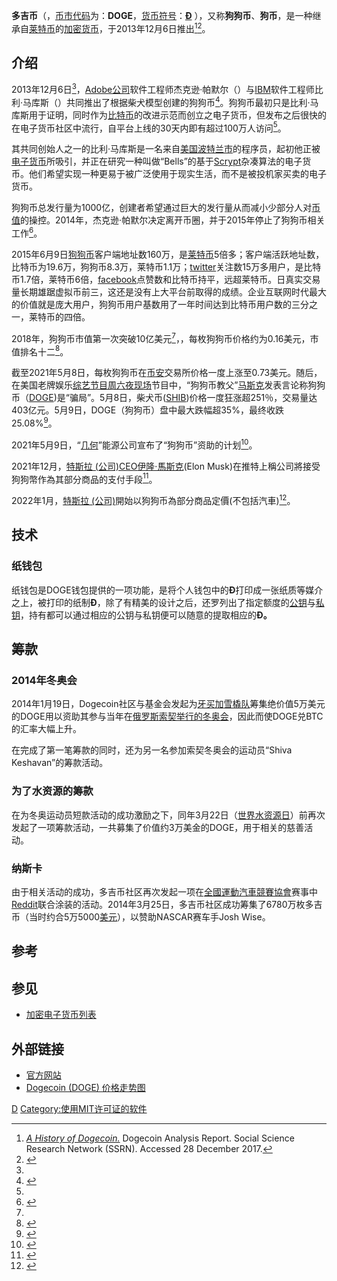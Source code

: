 {{Infobox cryptocurrency
| currency_name = 多吉币<br>Dogecoin
| image_1 = 
| image_2 = 
| image_width_1 = 150
| image_width_2 = 110
| image_title_1 = 
| symbol = [[Eth|Ð]]
| ticker_symbol = DOGE
| coin_definition = [[开源|开源]]点对点数字货币
| white_paper = 
| implementations = 
| initial_release_version = 
| initial_release_date = {{Start date and age|2013|12|06}}
| code_repository = 
| status = 活跃
| latest_release_version = 
| latest_release_date = 
| forked_from = 
| programming_languages = 
| operating_system = [[Microsoft_Windows|微軟視窗]], <br>[[Linux|Linux]], <br> [[iOS|iOS]], <br> [[Android|安卓]]
| author = 比利·马库斯、杰克逊·帕默尔
| developer = 比利·马库斯 ("Shibetoshi Nakamoto"), Michi Lumin, Ross Nicoll
| source_model = [[FOSS|FOSS]]
| license = [[MIT許可證|MIT許可證]]<ref>{{Cite web|url=https://github.com/dogecoin/dogecoin/blob/master/COPYING|title=COPYING|website=GitHub|date=November 27, 2021|access-date=2022-04-15|archive-date=2022-04-10|archive-url=https://web.archive.org/web/20220410190045/https://github.com/dogecoin/dogecoin/blob/master/COPYING|dead-url=no}}</ref>
| website = https://dogecoin.com/
| block_explorer = https://dogechain.info/
| ledger_genesis = 
| hash_function = 基于 Scrypt
| issuance = 
| timestamping = [[工作量證明|工作量證明]]
| block_time = 1分钟
| block_reward = 1万多吉币
| circulating_supply = 
| supply_limit = 无限
<small>每年将有50亿枚多吉币进入流通。</small>
| exchange_rate = 浮动 (极不稳定)
| market_cap = 
| size = 45 GB <small>(2021年9月)</small>
}}

'''多吉币'''（{{Lang-en|Dogecoin}}，[[币市代码|币市代码]]为：'''DOGE'''，[[货币符号|货币符号]]：'''[[Ð|Ð]]''' ），又称'''狗狗币'''、'''狗币'''，是一种继承自[[莱特币|莱特币]]的[[加密貨幣|加密货币]]，于2013年12月6日推出<ref>[https://papers.ssrn.com/sol3/papers.cfm?abstract_id=3091219 ''A History of Dogecoin.''] {{Wayback|url=https://papers.ssrn.com/sol3/papers.cfm?abstract_id=3091219 |date=20180603102446 }} Dogecoin Analysis Report. Social Science Research Network (SSRN). Accessed 28 December 2017.</ref><ref name=":0">{{Cite web|title=An Interview With The Creator Of Dogecoin: The Internet's Favourite New Currency|url=https://junkee.com/an-interview-with-the-inventor-of-dogecoin-the-internets-favourite-new-currency/27411|accessdate=2021-05-07|date=2014-01-22|website=Junkee|language=en-US|archive-date=2014-01-24|archive-url=https://web.archive.org/web/20140124233428/https://junkee.com/an-interview-with-the-inventor-of-dogecoin-the-internets-favourite-new-currency/27411|dead-url=no}}</ref>。

== 介绍 ==
2013年12月6日<ref name=":0" />，[[Adobe|Adobe公司]]软件工程师杰克逊·帕默尔（{{Lang|en|Jackson Palmer}}）与[[IBM|IBM]]软件工程师比利·马库斯（{{Lang|en|Billy Markus}}）共同推出了根据柴犬模型创建的狗狗币<ref>{{Cite news|url=https://www.businessinsider.com/what-is-dogecoin-2013-12|title=The history of Dogecoin, the cryptocurrency that surged after Elon Musk tweeted about it but started as a joke on Reddit years ago|author=Grace Kay|publisher=Insider|date=2021-02-09|accessdate=2021-07-16|language=en|archivedate=2021-08-25|archiveurl=https://web.archive.org/web/20210825134512/https://www.businessinsider.com/what-is-dogecoin-2013-12|dead-url=no}}</ref>。狗狗币最初只是比利·马库斯用于证明，同时作为[[比特币|比特币]]的改进示范而创立之电子货币，但发布之后很快的在电子货币社区中流行，自平台上线的30天内即有超过100万人访问<ref name=":0" />。

其共同创始人之一的比利·马库斯是一名来自[[美国|美国]][[波特兰_(俄勒冈州)|波特兰市]]的程序员，起初他正被[[电子货币|电子货币]]所吸引，并正在研究一种叫做“Bells”的基于[[Scrypt|Scrypt]]杂凑算法的电子货币。他们希望实现一种更易于被广泛使用于现实生活，而不是被投机家买卖的电子货币。

狗狗币总发行量为1000亿，创建者希望通过巨大的发行量从而减小少部分人对[[汇率|币值]]的操控。2014年，杰克逊·帕默尔决定离开币圈，并于2015年停止了狗狗币相关工作<ref name=":1">{{Cite news|url=https://new.qq.com/omn/20210715/20210715A0BGQ300.html|title=狗狗币创始人：亿万富翁们正在操纵加密货币市场，我不会重回币圈|author=腾讯美股|date=2021-07-15|publisher=腾讯网|accessdate=2021-07-15|archiveurl=https://web.archive.org/web/20210715190947/https://new.qq.com/omn/20210715/20210715A0BGQ300.html|archivedate=2021-07-15|dead-url=no}}</ref>。

2015年6月9日[[狗狗币|狗狗币]]客户端地址数160万，是[[莱特币|莱特币]]5倍多；客户端活跃地址数，比特币为19.6万，狗狗币8.3万，莱特币1.1万；[[twitter|twitter]]关注数15万多用户，是比特币1.7倍，莱特币6倍，[[facebook|facebook]]点赞数和比特币持平，远超莱特币。日真实交易量长期雄踞虚拟币前三，这还是没有上大平台前取得的成绩。企业互联网时代最大的价值就是庞大用户，狗狗币用户基数用了一年时间达到比特币用户数的三分之一，莱特币的四倍。

2018年，狗狗币市值第一次突破10亿美元<ref name=":1" />，{{截至|2022|1|13}}，每枚狗狗币价格约为0.16美元，市值排名十二<ref>{{Cite news|url=http://www.techweb.com.cn/digiccy/2021-07-15/2849068.shtml|title=狗狗币创始人帕尔默表示永不重返币圈 加密市场被富人控制|author=艺艺子|publisher=TechWeb|date=2021-07-15|accessdate=2021-07-15|dead-url=no|archiveurl=https://web.archive.org/web/20210726035747/http://www.techweb.com.cn/digiccy/2021-07-15/2849068.shtml|archivedate=2021-07-26}}</ref>。

截至2021年5月8日，每枚狗狗币在[[币安|币安]]交易所价格一度上涨至0.73美元。随后，在美国老牌娱乐[[综艺节目周六夜现场|综艺节目周六夜现场]]节目中，“狗狗币教父”[[马斯克|马斯克]]发表言论称狗狗币（[[DOGE|DOGE]])是“骗局”。5月8日，柴犬币([[SHIB|SHIB]])价格一度狂涨超251％，交易量达403亿元。5月9日，DOGE（狗狗币）盘中最大跌幅超35%，最终收跌25.08%<ref>{{Cite news|url=https://baijiahao.baidu.com/s?id=1699299623389316142&wfr=spider&for=pc|title=Elon Musk Calls Dogecoin a Scam on Saturday Night Live|publisher=reuters|date=2021-05-08|accessdate=2021-05-10|archive-date=2021-05-10|archive-url=https://baijiahao.baidu.com/s?id=1699299623389316142&wfr=spider&for=pc|dead-url=no}}</ref>。

2021年5月9日，“[[几何|几何]]”能源公司宣布了“狗狗币”资助的计划<ref>{{Cite news|url=http://m.cankaoxiaoxi.com/ckkx/kuaixun20210510/2442822.shtml?fr=mb|title='Geometry' Energy Company Announces 'Dogecoin' Funded Plans|publisher=reuters|date=2021-05-09|accessdate=2021-05-10|archive-date=2021-05-10|archive-url=http://m.cankaoxiaoxi.com/ckkx/kuaixun20210510/2442822.shtml?fr=mb}}</ref>。

2021年12月，[[特斯拉_(公司)|特斯拉 (公司)]]CEO[[伊隆·馬斯克|伊隆·馬斯克]](Elon Musk)在推特上稱公司將接受狗狗幣作為其部分商品的支付手段<ref>{{Cite news|url=https://www.reuters.com/markets/us/musk-says-tesla-will-accept-dogecoin-merchandise-2021-12-14/|title=Tesla to accept dogecoin as payment for merchandise, says Musk|publisher=reuters|date=2021-12-15|accessdate=2022-01-13|archive-date=2022-01-21|archive-url=https://web.archive.org/web/20220121113850/https://www.reuters.com/markets/us/musk-says-tesla-will-accept-dogecoin-merchandise-2021-12-14/|dead-url=no}}</ref>。

2022年1月，[[特斯拉_(公司)|特斯拉 (公司)]]開始以狗狗币為部分商品定價(不包括汽車)<ref>{{Cite news|title=Elon Musk Boosts Dogecoin as Tesla Starts Accepting the Cryptocurrency for Payment|url=https://www.wsj.com/articles/elon-musk-says-tesla-is-accepting-dogecoin-for-some-merchandise-11642145923|newspaper=Wall Street Journal|date=2022-01-14|accessdate=2022-01-16|issn=0099-9660|language=en-US|first=Robert|last=Wall|archive-date=2022-02-17|archive-url=https://web.archive.org/web/20220217165724/https://www.wsj.com/articles/elon-musk-says-tesla-is-accepting-dogecoin-for-some-merchandise-11642145923|dead-url=no}}</ref>。

== 技术 ==

=== 纸钱包 ===
纸钱包是DOGE钱包提供的一项功能，是将个人钱包中的'''Ð'''打印成一张纸质等媒介之上，被打印的纸制'''Ð'''，除了有精美的设计之后，还罗列出了指定额度的[[公开密钥加密|公钥]]与[[私钥加密|私钥]]，持有都可以通过相应的公钥与私钥便可以随意的提取相应的'''Ð。'''

== 筹款 ==
=== 2014年冬奥会 ===
2014年1月19日，Dogecoin社区与基金会发起为[[牙买加|牙买加]][[雪橇|雪橇队]]筹集绝价值5万美元的DOGE用以资助其参与当年在[[俄罗斯|俄罗斯]][[2014年冬季奥林匹克运动会|索契举行的冬奥会]]，因此而使DOGE兑BTC的汇率大幅上升。

在完成了第一笔筹款的同时，还为另一名参加索契冬奥会的运动员“Shiva Keshavan”的筹款活动。

=== 为了水资源的筹款 ===
在为冬奥运动员短款活动的成功激励之下，同年3月22日（[[世界水資源協會|世界水资源日]]）前再次发起了一项筹款活动，一共募集了价值约3万美金的DOGE，用于相关的慈善活动。

=== 纳斯卡 ===
由于相关活动的成功，多吉币社区再次发起一项在[[全國運動汽車競賽協會|全國運動汽車競賽協會]]赛事中[[Reddit|Reddit]]联合涂装的活动。2014年3月25日，多吉币社区成功筹集了6780万枚多吉币（当时约合5万5000[[美元|美元]]），以赞助NASCAR赛车手Josh Wise。

== 参考 ==
{{Reflist|2}}

== 参见 ==
* [[加密电子货币列表|加密电子货币列表]]
== 外部链接 ==
* [http://dogecoin.com 官方网站] {{Wayback|url=http://dogecoin.com/ |date=20200922220152 }} 
* [https://coincost.net/zh/currency/dogecoin Dogecoin (DOGE) 价格走势图] {{Wayback|url=https://coincost.net/zh/currency/dogecoin |date=20190511092737 }} 

{{加密貨幣}}
{{货币符号}}

[[Category:密碼貨幣|D]]
[[Category:使用MIT许可证的软件|Category:使用MIT许可证的软件]]